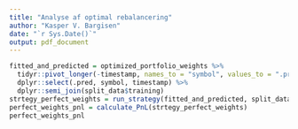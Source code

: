 ```yaml
---
title: "Analyse af optimal rebalancering"
author: "Kasper V. Bargisen"
date: "`r Sys.Date()`"
output: pdf_document
---
```


```r
fitted_and_predicted = optimized_portfolio_weights %>% 
  tidyr::pivot_longer(-timestamp, names_to = "symbol", values_to = ".pred") %>% 
  dplyr::select(.pred, symbol, timestamp) %>% 
  dplyr::semi_join(split_data$training)
strtegy_perfect_weights = run_strategy(fitted_and_predicted, split_data, raw_data, period = "is", allow_selling = TRUE)
perfect_weights_pnl = calculate_PnL(strtegy_perfect_weights)
perfect_weights_pnl
```

